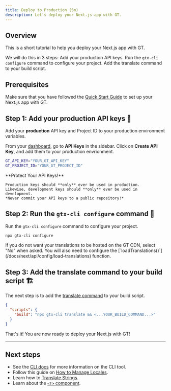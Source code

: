 ```yaml
---
title: Deploy to Production (5m)
description: Let's deploy your Next.js app with GT.
---
```


## Overview

This is a short tutorial to help you deploy your Next.js app with GT.

We will do this in 3 steps:
<Steps>
  <Step>
    Add your production API keys.
  </Step>
  <Step>
    Run the `gtx-cli configure` command to configure your project.
  </Step>
  <Step>
    Add the translate command to your build script.
  </Step>
</Steps>

## Prerequisites

Make sure that you have followed the [Quick Start Guide](/docs/next/tutorials/quickstart) to set up your Next.js app with GT.

## Step 1: Add your production API keys 🔑

Add your **production** API key and Project ID to your production environment variables.

From your [dashboard](https://generaltranslation.com/signin), go to **API Keys** in the sidebar.
Click on **Create API Key**, and add them to your production envrionment.

```bash copy
GT_API_KEY="YOUR_GT_API_KEY"
GT_PROJECT_ID="YOUR_GT_PROJECT_ID"
```

<Callout type="warn">
    **Protect Your API Keys!**

    Production keys should **only** ever be used in production.
    Likewise, development keys should **only** ever be used in development.
    *Never commit your API keys to a public repository!*
</Callout>

## Step 2: Run the `gtx-cli configure` command 🔧

Run the `gtx-cli configure` command to configure your project.

```bash copy
npx gtx-cli configure
```

<Callout>
  If you do not want your translations to be hosted on the GT CDN, select "No" when asked.
  You will also need to configure the [`loadTranslations()`](/docs/next/api/config/load-translations) function.
</Callout>


## Step 3: Add the translate command to your build script 🏗️

The next step is to add the [translate command](/docs/cli/translate) to your build script.

```json title="package.json" copy
{
  "scripts": {
    "build": "npx gtx-cli translate && <...YOUR_BUILD_COMMAND...>"
  }
}
```

That's it! You are now ready to deploy your Next.js with GT!

---

## Next steps
 * See the [CLI docs](/docs/cli/tutorials/quickstart) for more information on the CLI tool.
 * Follow this guide on [How to Manage Locales](/docs/next/reference/locale-management).
 * Learn how to [Translate Strings](/docs/next/reference/translating-strings).
 * Learn about the [`<T>` component](/docs/usage/t).
